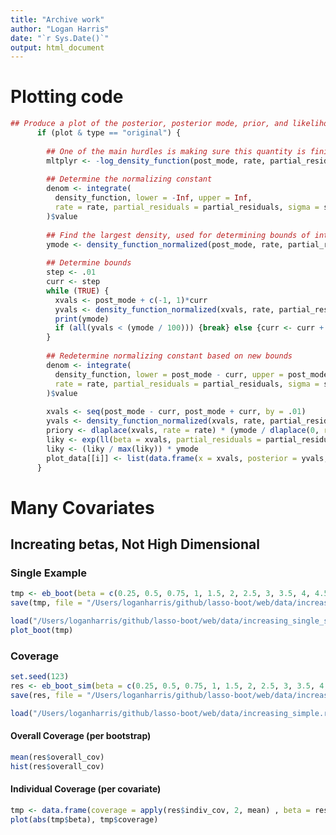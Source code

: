 ```yaml
---
title: "Archive work"
author: "Logan Harris"
date: "`r Sys.Date()`"
output: html_document
---
```


# Plotting code

```r
## Produce a plot of the posterior, posterior mode, prior, and likelihood
      if (plot & type == "original") {
        
        ## One of the main hurdles is making sure this quantity is finite
        mltplyr <- -log_density_function(post_mode, rate, partial_residuals, sigma, xvar)
      
        ## Determine the normalizing constant
        denom <- integrate(
          density_function, lower = -Inf, upper = Inf,
          rate = rate, partial_residuals = partial_residuals, sigma = sigma, xvar = xvar, multiplier = mltplyr
        )$value
      
        ## Find the largest density, used for determining bounds of integration / plotting
        ymode <- density_function_normalized(post_mode, rate, partial_residuals, sigma, xvar, denom, multiplier = mltplyr)
      
        ## Determine bounds
        step <- .01
        curr <- step
        while (TRUE) {
          xvals <- post_mode + c(-1, 1)*curr
          yvals <- density_function_normalized(xvals, rate, partial_residuals, sigma, xvar, denom, multiplier = mltplyr)
          print(ymode)
          if (all(yvals < (ymode / 100))) {break} else {curr <- curr + step}
        }
      
        ## Redetermine normalizing constant based on new bounds
        denom <- integrate(
          density_function, lower = post_mode - curr, upper = post_mode + curr,
          rate = rate, partial_residuals = partial_residuals, sigma = sigma, xvar = xvar, multiplier = mltplyr
        )$value
        
        xvals <- seq(post_mode - curr, post_mode + curr, by = .01)
        yvals <- density_function_normalized(xvals, rate, partial_residuals, sigma, xvar, denom, multiplier = mltplyr)
        priory <- dlaplace(xvals, rate = rate) * (ymode / dlaplace(0, rate = rate))
        liky <- exp(ll(beta = xvals, partial_residuals = partial_residuals, sigma = sigma, xvar = xvar))
        liky <- (liky / max(liky)) * ymode
        plot_data[[i]] <- list(data.frame(x = xvals, posterior = yvals, prior = priory, lik = liky), post_mode = post_mode, lower = lowers[i,j], upper = uppers[i,j], lambda = lam)
      }
```


# Many Covariates

## Increating betas, Not High Dimensional

### Single Example

```r
tmp <- eb_boot(beta = c(0.25, 0.5, 0.75, 1, 1.5, 2, 2.5, 3, 3.5, 4, 4.5, 5))
save(tmp, file = "/Users/loganharris/github/lasso-boot/web/data/increasing_single_simple.rds")
```

```r
load("/Users/loganharris/github/lasso-boot/web/data/increasing_single_simple.rds")
plot_boot(tmp)
```

### Coverage

```r
set.seed(123)
res <- eb_boot_sim(beta = c(0.25, 0.5, 0.75, 1, 1.5, 2, 2.5, 3, 3.5, 4, 4.5, 5))
save(res, file = "/Users/loganharris/github/lasso-boot/web/data/increasing_simple.rds")
```

```r
load("/Users/loganharris/github/lasso-boot/web/data/increasing_simple.rds")
```


#### Overall Coverage (per bootstrap)

```r
mean(res$overall_cov)
hist(res$overall_cov)
```

#### Individual Coverage (per covariate)

```r
tmp <- data.frame(coverage = apply(res$indiv_cov, 2, mean) , beta = res$truth)
plot(abs(tmp$beta), tmp$coverage)
```

